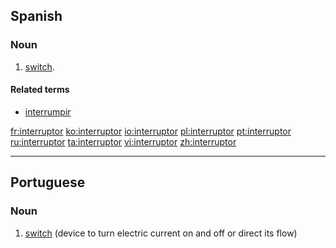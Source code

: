 ==Spanish==

===Noun===
{{es-noun-m|f=interruptores}}

# [[switch]].

====Related terms====
*[[interrumpir]]

[[fr:interruptor]]
[[ko:interruptor]]
[[io:interruptor]]
[[pl:interruptor]]
[[pt:interruptor]]
[[ru:interruptor]]
[[ta:interruptor]]
[[vi:interruptor]]
[[zh:interruptor]]

----
{{rfc-auto|sort languages}}
==Portuguese==
{{wikipedia|lang=pt}}

===Noun===
{{infl|pt|noun|g=m}}

# [[switch]] (device to turn electric current on and off or direct its flow)

{{tbot entry|Portuguese|switch|2008|May|pt}}